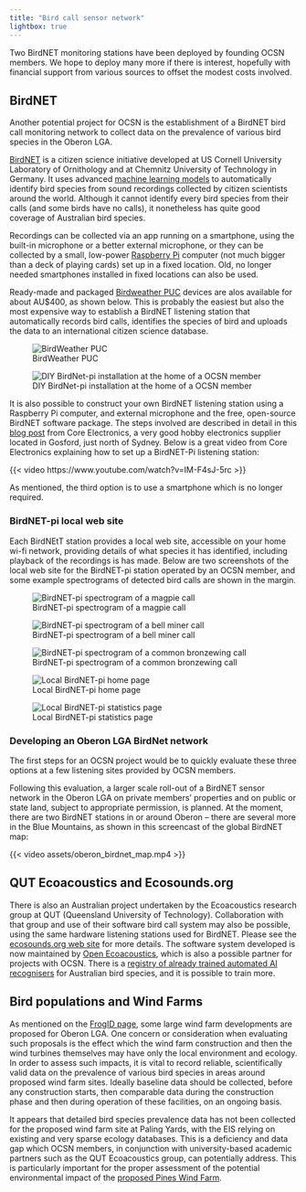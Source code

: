 ```yaml
---
title: "Bird call sensor network"
lightbox: true
---
```


::: {.callout-note title="Current status of this initiative"}
Two BirdNET monitoring stations have been deployed by founding OCSN members. We hope to deploy many more if there is interest, hopefully with financial support from various sources to offset the modest costs involved.
:::

## BirdNET

Another potential project for OCSN is the establishment of a BirdNET bird call monitoring network to collect data on the prevalence of various bird species in the Oberon LGA.

[BirdNET](https://birdnet.cornell.edu) is a citizen science initiative developed at US Cornell University Laboratory of Ornithology and at Chemnitz University of Technology in Germany. It uses advanced [machine learning models](https://en.wikipedia.org/wiki/Machine_learning) to automatically identify bird species from sound recordings collected by citizen scientists around the world. Although it cannot identify every bird species from their calls (and some birds have no calls), it nonetheless has quite good coverage of Australian bird species.

Recordings can be collected via an app running on a smartphone, using the built-in microphone or a better external microphone, or they can be collected by a small, low-power [Raspberry Pi](https://www.raspberrypi.com) computer (not much bigger than a deck of playing cards) set up in a fixed location. Old, no longer needed smartphones installed in fixed locations can also be used.

Ready-made and packaged [Birdweather PUC](https://www.birdweather.com) devices are alos available for about AU$400, as shown below. This is probably the easiest but also the most expensive way to establish a BirdNET listening station that automatically records bird calls, identifies the species of bird and uploads the data to an international citizen science database.

![BirdWeather PUC](assets/birdweather_puc.png)

:::{.aside}
![DIY BirdNet-pi installation at the home of a OCSN member](assets/diy-birdnet-pi.png)
:::

It is also possible to construct your own BirdNET listening station using a Raspberry Pi computer, and external microphone and the free, open-source BirdNET software package. The steps involved are described in detail in this [blog post](https://core-electronics.com.au/projects/bird-calls-raspberry-pi/) from Core Electronics, a very good hobby electronics supplier located in Gosford, just north of Sydney. Below is a great video from Core Electronics explaining how to set up a BirdNET-Pi listening station:

{{< video https://www.youtube.com/watch?v=IM-F4sJ-5rc >}}

As mentioned, the third option is to use a smartphone which is no longer required.

### BirdNET-pi local web site

Each BirdNEtT station provides a local web site, accessible on your home wi-fi network, providing details of what species it has identified, including playback of the recordings is has made. Below are two screenshots of the local web site for the BirdNET-pi station operated by an OCSN member, and some example spectrograms of detected bird calls are shown in the margin.

:::{.aside}
![BirdNET-pi spectrogram of a magpie call](assets/birdnet-pi-spectrogram-magpie.png)

![BirdNET-pi spectrogram of a bell miner call](assets/birdnet-pi-spectrogram-bell-miner.png)

![BirdNET-pi spectrogram of a common bronzewing call](assets/birdnet-pi-spectrogram-common-bronzewing.png)
:::

![Local BirdNET-pi home page](assets/birdnet-pi-home-page.png)

![Local BirdNET-pi statistics page](assets/birdnet-pi-statistics.png)

### Developing an Oberon LGA BirdNet network

The first steps for an OCSN project would be to quickly evaluate these three options at a few listening sites provided by OCSN members.

Following this evaluation, a larger scale roll-out of a BirdNET sensor network in the Oberon LGA on private members' properties and on public or state land, subject to appropriate permission, is planned. At the moment, there are two BirdNET stations in or around Oberon -- there are several more in the Blue Mountains, as shown in this screencast of the global BirdNET map:

{{< video assets/oberon_birdnet_map.mp4 >}}


## QUT Ecoacoustics and Ecosounds.org

There is also an Australian project undertaken by the Ecoacoustics research group at QUT (Queensland University of Technology). Collaboration with that group and use of their software bird call system may also be possible, using the same hardware listening stations used for BirdNET. Please see the [ecosounds.org web site](https://www.ecosounds.org) for more details. The software system developed is now maintained by [Open Ecoacoustics](https://openecoacoustics.org), which is also a possible partner for projects with OCSN. There is a [registry of already trained automated AI recognisers](https://openecoacoustics.org/resources/registry/) for Australian bird species, and it is possible to train more.

## Bird populations and Wind Farms

As mentioned on the [FrogID page](frogid.html#frogs-and-wind-farms), some large wind farm developments are proposed for Oberon LGA. One concern or consideration when evaluating such proposals is the effect which the wind farm construction and then the wind turbines themselves may have only the local environment and ecology. In order to assess such impacts, it is vital to record reliable, scientifically valid data on the prevalence of various bird species in areas around proposed wind farm sites. Ideally baseline data should be collected, before any construction starts, then comparable data during the construction phase and then during operation of these facilities, on an ongoing basis.

It appears that detailed bird species prevalence data has not been collected for the proposed wind farm site at Paling Yards, with the EIS relying on existing and very sparse ecology databases. This is a deficiency and data gap which OCSN members, in conjunction with university-based academic partners such as the QUT Ecoacoustics group, can potentially address. This is particularly important for the proper assessment of the potential environmental impact of the [proposed Pines Wind Farm](wind_farms.html#the-proposed-pines-wind-farm).

